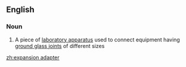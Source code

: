 ==English==

===Noun===
{{en-noun|sg=[[expansion]] [[adapter]]}}

# A piece of [[laboratory apparatus]] used to connect equipment having [[ground glass joint]]s of different sizes

[[zh:expansion adapter]]